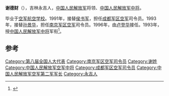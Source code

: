 '''谢德财'''（{{bd|1933年|||catIdx=}}），吉林永吉人，[[中国人民解放军|中国人民解放军]]将领、[[中国人民解放军中将|中国人民解放军中将]]。

毕业于[[中国人民解放军空军航空学校|空军航空学校]]。1991年，接替[[侯书军|侯书军]]，担任[[中国人民解放军成都军区空军|成都军区空军]]司令员。1993年，接替[[孙景华|孙景华]]，担任[[南京军区空军|南京军区空军]]司令员。1996年，由[[卢登华|卢登华]]接任。1993年，授[[中国人民解放军中将|中国人民解放军中将]]军衔<ref>{{cite news|title=中将张海云、王作义、马占民等联合签名封|url=http://www.wjfno1.net/html/report/6543-1.htm|accessdate=2012-05-05|newspaper=美丽的神话}}{{dead link|date=十月 2017|bot=InternetArchiveBot}}</ref>。

== 参考 ==
{{reflist}}
{{start box}}
{{s-mil|pla}}
{{s-before|[[宋文洲|宋文洲]]}}
{{s-title|[[中国人民解放军|中国人民解放军]][[中国人民解放军空军|空军]][[中国人民解放军空军第二军|第二军]]司令员|1983年5月-1985年8月}}
{{s-none|编制撤销}}
{{s-before|[[侯书军|侯书军]]}}
{{s-title|[[中国人民解放军|中国人民解放军]][[中国人民解放军成都军区|成都军区]][[中国人民解放军成都军区空军|空军]]司令员|1991年9月-1993年12月}}
{{s-after|[[黄恒美|黄恒美]]}}
{{s-before|[[孙景华|孙景华]]}}
{{s-title|[[中国人民解放军|中国人民解放军]][[中国人民解放军南京军区|南京军区]][[中国人民解放军南京军区空军|空军]]司令员|1993年12月-1996年7月}}
{{s-after|[[卢登华|卢登华]]}}
{{end box}}
{{中国军事人物小作品}}

[[Category:第八届全国人大代表|Category:第八届全国人大代表]]
[[Category:南京军区空军司令员|Category:南京军区空军司令员]]
[[Category:谢姓|Category:谢姓]]
[[Category:中国人民解放军空军中将|Category:中国人民解放军空军中将]]
[[Category:成都军区空军司令员|Category:成都军区空军司令员]]
[[Category:中国人民解放军空军第二军军长|Category:中国人民解放军空军第二军军长]]
[[Category:永吉人|Category:永吉人]]